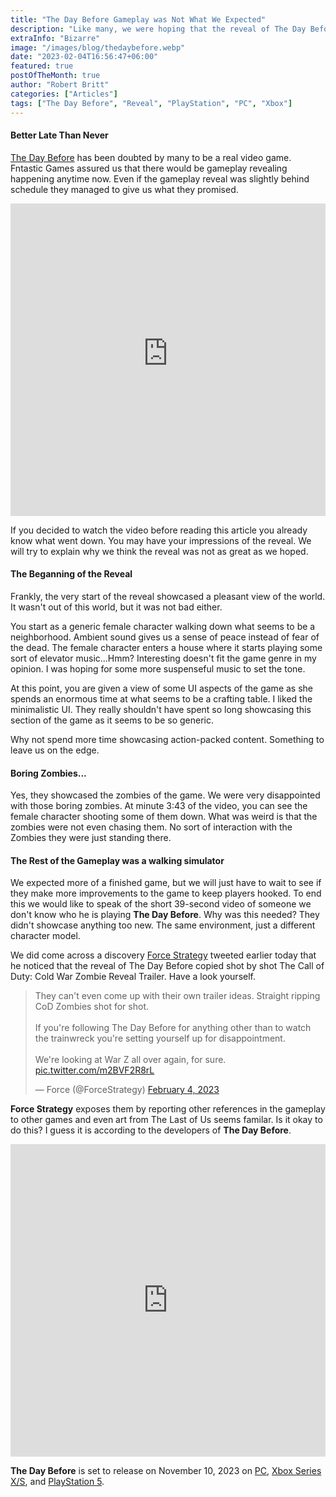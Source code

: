 ```yaml
---
title: "The Day Before Gameplay was Not What We Expected"
description: "Like many, we were hoping that the reveal of The Day Before Gameplay would have shown us something new. It failed to do."
extraInfo: "Bizarre"
image: "/images/blog/thedaybefore.webp"
date: "2023-02-04T16:56:47+06:00"
featured: true
postOfTheMonth: true
author: "Robert Britt"
categories: ["Articles"]
tags: ["The Day Before", "Reveal", "PlayStation", "PC", "Xbox"]
---
```


#### Better Late Than Never

[The Day Before](https://www.fntastic.com/) has been doubted by many to be a real video game. Fntastic Games assured us that there would be gameplay revealing happening anytime now. Even if the gameplay reveal was slightly behind schedule they managed to give us what they promised.

<iframe
	width='100%'
	height='500'
	src='https://www.youtube-nocookie.com/embed/-KgrIGUhoZA'
	title='YouTube video player'
	frameborder='0'
	allow='accelerometer; autoplay; clipboard-write; encrypted-media; gyroscope; picture-in-picture; web-share'
	allowfullscreen
></iframe>

If you decided to watch the video before reading this article you already know what went down. You may have your impressions of the reveal. We will try to explain why we think the reveal was not as great as we hoped.

#### The Beganning of the Reveal

Frankly, the very start of the reveal showcased a pleasant view of the world. It wasn't out of this world, but it was not bad either.

You start as a generic female character walking down what seems to be a neighborhood. Ambient sound gives us a sense of peace instead of fear of the dead. The female character enters a house where it starts playing some sort of elevator music...Hmm? Interesting doesn't fit the game genre in my opinion. I was hoping for some more suspenseful music to set the tone.

At this point, you are given a view of some UI aspects of the game as she spends an enormous time at what seems to be a crafting table. I liked the minimalistic UI. They really shouldn't have spent so long showcasing this section of the game as it seems to be so generic.

Why not spend more time showcasing action-packed content. Something to leave us on the edge.

#### Boring Zombies...

Yes, they showcased the zombies of the game. We were very disappointed with those boring zombies. At minute 3:43 of the video, you can see the female character shooting some of them down. What was weird is that the zombies were not even chasing them. No sort of interaction with the Zombies they were just standing there.

#### The Rest of the Gameplay was a walking simulator

We expected more of a finished game, but we will just have to wait to see if they make more improvements to the game to keep players hooked. To end this we would like to speak of the short 39-second video of someone we don't know who he is playing **The Day Before**. Why was this needed? They didn't showcase anything too new. The same environment, just a different character model.

We did come across a discovery [Force Strategy](https://twitter.com/ForceStrategy/status/1621979360101015553) tweeted earlier today that he noticed that the reveal of The Day Before copied shot by shot The Call of Duty: Cold War Zombie Reveal Trailer. Have a look yourself.

<blockquote class="twitter-tweet"><p lang="en" dir="ltr">They can&#39;t even come up with their own trailer ideas. Straight ripping CoD Zombies shot for shot.<br><br>If you&#39;re following The Day Before for anything other than to watch the trainwreck you&#39;re setting yourself up for disappointment.<br><br>We&#39;re looking at War Z all over again, for sure. <a href="https://t.co/m2BVF2R8rL">pic.twitter.com/m2BVF2R8rL</a></p>&mdash; Force (@ForceStrategy) <a href="https://twitter.com/ForceStrategy/status/1621979360101015553?ref_src=twsrc%5Etfw">February 4, 2023</a></blockquote> <script async src="https://platform.twitter.com/widgets.js" charset="utf-8"></script>

**Force Strategy** exposes them by reporting other references in the gameplay to other games and even art from The Last of Us seems familar. Is it okay to do this? I guess it is according to the developers of **The Day Before**.

<iframe
	width='100%'
	height='500'
	src='https://www.youtube.com/embed/9CHvJkU5ILg'
	title='YouTube video player'
	frameborder='0'
	allow='accelerometer; autoplay; clipboard-write; encrypted-media; gyroscope; picture-in-picture; web-share'
	allowfullscreen
></iframe>

**The Day Before** is set to release on November 10, 2023 on [PC](https://www.maddgamer.com/tags/pc), [Xbox Series X/S](https://www.maddgamer.com/tags/xbox), and [PlayStation 5](https://www.maddgamer.com/tags/playstation).
